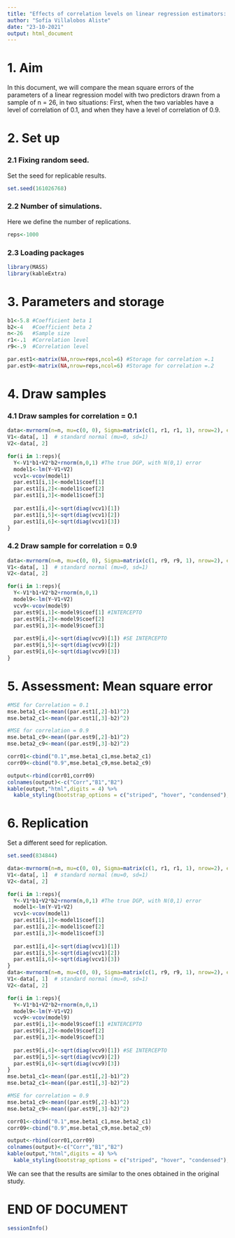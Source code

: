 ---
title: "Effects of correlation levels on linear regression estimators: A simulation study."
author: "Sofía Villalobos Aliste"
date: "23-10-2021"
output: html_document
---

# 1. Aim

In this document, we will compare the mean square errors of the parameters of a linear regression model with two predictors drawn from a sample of n = 26, in two situations: First, when the two variables have a level of correlation of 0.1, and when they have a level of correlation of 0.9.


# 2. Set up  

### 2.1 Fixing random seed.  
Set the seed for replicable results.
```{r}
set.seed(161026768)
```

### 2.2 Number of simulations.  
Here we define the number of replications.
```{r}
reps<-1000 
```


### 2.3 Loading packages
```{r message=FALSE, warning=FALSE}
library(MASS)
library(kableExtra)
```


# 3. Parameters and storage
```{r}
b1<-5.8 #Coefficient beta 1
b2<-4   #Coefficient beta 2
n<-26   #Sample size
r1<-.1  #Correlation level
r9<-.9  #Correlation level

par.est1<-matrix(NA,nrow=reps,ncol=6) #Storage for correlation =.1
par.est9<-matrix(NA,nrow=reps,ncol=6) #Storage for correlation =.2
```



# 4. Draw samples 

### 4.1 Draw samples for correlation = 0.1
```{r}
data<-mvrnorm(n=n, mu=c(0, 0), Sigma=matrix(c(1, r1, r1, 1), nrow=2), empirical=TRUE)
V1<-data[, 1]  # standard normal (mu=0, sd=1)
V2<-data[, 2]

for(i in 1:reps){ 
  Y<-V1*b1+V2*b2+rnorm(n,0,1) #The true DGP, with N(0,1) error
  model1<-lm(Y~V1+V2) 
  vcv1<-vcov(model1)
  par.est1[i,1]<-model1$coef[1] 
  par.est1[i,2]<-model1$coef[2] 
  par.est1[i,3]<-model1$coef[3]
  
  par.est1[i,4]<-sqrt(diag(vcv1)[1]) 
  par.est1[i,5]<-sqrt(diag(vcv1)[2])
  par.est1[i,6]<-sqrt(diag(vcv1)[3])
}
```

### 4.2 Draw sample for correlation = 0.9
```{r}
data<-mvrnorm(n=n, mu=c(0, 0), Sigma=matrix(c(1, r9, r9, 1), nrow=2), empirical=TRUE)
V1<-data[, 1]  # standard normal (mu=0, sd=1)
V2<-data[, 2]

for(i in 1:reps){ 
  Y<-V1*b1+V2*b2+rnorm(n,0,1) 
  model9<-lm(Y~V1+V2) 
  vcv9<-vcov(model9)
  par.est9[i,1]<-model9$coef[1] #INTERCEPTO
  par.est9[i,2]<-model9$coef[2] 
  par.est9[i,3]<-model9$coef[3]
  
  par.est9[i,4]<-sqrt(diag(vcv9)[1]) #SE INTERCEPTO
  par.est9[i,5]<-sqrt(diag(vcv9)[2])
  par.est9[i,6]<-sqrt(diag(vcv9)[3])
}
```


# 5. Assessment: Mean square error 
```{r}
#MSE for Correlation = 0.1
mse.beta1_c1<-mean((par.est1[,2]-b1)^2)
mse.beta2_c1<-mean((par.est1[,3]-b2)^2)

#MSE for correlation = 0.9
mse.beta1_c9<-mean((par.est9[,2]-b1)^2)
mse.beta2_c9<-mean((par.est9[,3]-b2)^2)

corr01<-cbind("0.1",mse.beta1_c1,mse.beta2_c1)
corr09<-cbind("0.9",mse.beta1_c9,mse.beta2_c9)

output<-rbind(corr01,corr09)
colnames(output)<-c("Corr","B1","B2")
kable(output,"html",digits = 4) %>%
  kable_styling(bootstrap_options = c("striped", "hover", "condensed"),full_width = T)
```

# 6. Replication

Set a different seed for replication.
```{r}
set.seed(834844)
```

```{r}
data<-mvrnorm(n=n, mu=c(0, 0), Sigma=matrix(c(1, r1, r1, 1), nrow=2), empirical=TRUE)
V1<-data[, 1]  # standard normal (mu=0, sd=1)
V2<-data[, 2]

for(i in 1:reps){ 
  Y<-V1*b1+V2*b2+rnorm(n,0,1) #The true DGP, with N(0,1) error
  model1<-lm(Y~V1+V2) 
  vcv1<-vcov(model1)
  par.est1[i,1]<-model1$coef[1] 
  par.est1[i,2]<-model1$coef[2] 
  par.est1[i,3]<-model1$coef[3]
  
  par.est1[i,4]<-sqrt(diag(vcv1)[1]) 
  par.est1[i,5]<-sqrt(diag(vcv1)[2])
  par.est1[i,6]<-sqrt(diag(vcv1)[3])
}
data<-mvrnorm(n=n, mu=c(0, 0), Sigma=matrix(c(1, r9, r9, 1), nrow=2), empirical=TRUE)
V1<-data[, 1]  # standard normal (mu=0, sd=1)
V2<-data[, 2]

for(i in 1:reps){ 
  Y<-V1*b1+V2*b2+rnorm(n,0,1) 
  model9<-lm(Y~V1+V2) 
  vcv9<-vcov(model9)
  par.est9[i,1]<-model9$coef[1] #INTERCEPTO
  par.est9[i,2]<-model9$coef[2] 
  par.est9[i,3]<-model9$coef[3]
  
  par.est9[i,4]<-sqrt(diag(vcv9)[1]) #SE INTERCEPTO
  par.est9[i,5]<-sqrt(diag(vcv9)[2])
  par.est9[i,6]<-sqrt(diag(vcv9)[3])
}
mse.beta1_c1<-mean((par.est1[,2]-b1)^2)
mse.beta2_c1<-mean((par.est1[,3]-b2)^2)

#MSE for correlation = 0.9
mse.beta1_c9<-mean((par.est9[,2]-b1)^2)
mse.beta2_c9<-mean((par.est9[,3]-b2)^2)

corr01<-cbind("0.1",mse.beta1_c1,mse.beta2_c1)
corr09<-cbind("0.9",mse.beta1_c9,mse.beta2_c9)

output<-rbind(corr01,corr09)
colnames(output)<-c("Corr","B1","B2")
kable(output,"html",digits = 4) %>%
  kable_styling(bootstrap_options = c("striped", "hover", "condensed"),full_width = T)
```

We can see that the results are similar to the ones obtained in the original study.

# END OF DOCUMENT

```{r}
sessionInfo()
```

